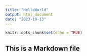 ---
title: "HelloWorld"
output: html_document
date: "2023-10-13"
---

```{r setup, include=FALSE}
knitr::opts_chunk$set(echo = TRUE)
```



## This is a Markdown file